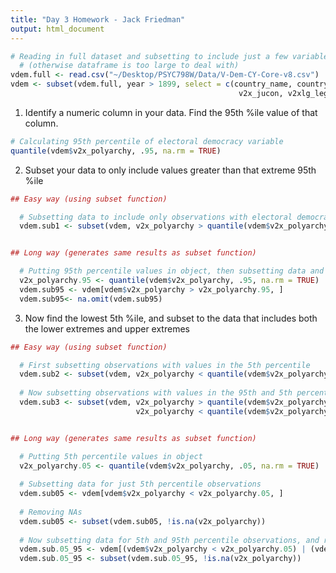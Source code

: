 ```yaml
---
title: "Day 3 Homework - Jack Friedman"
output: html_document
---
```



```r
# Reading in full dataset and subsetting to include just a few variables and observations since 1900
  # (otherwise dataframe is too large to deal with)
vdem.full <- read.csv("~/Desktop/PSYC798W/Data/V-Dem-CY-Core-v8.csv")
vdem <- subset(vdem.full, year > 1899, select = c(country_name, country_text_id, country_id, year, v2x_polyarchy, v2x_libdem, 
                                                   v2x_jucon, v2xlg_legcon, v2pscomprg))
```


1. Identify a numeric column in your data. Find the 95th %ile value of that column.

```r
# Calculating 95th percentile of electoral democracy variable
quantile(vdem$v2x_polyarchy, .95, na.rm = TRUE)
```

2. Subset your data to only include values greater than that extreme 95th %ile

```r

## Easy way (using subset function)

  # Subsetting data to include only observations with electoral democracy scores (v2x_polyarchy) above the 95th percentile
  vdem.sub1 <- subset(vdem, v2x_polyarchy > quantile(vdem$v2x_polyarchy, .95, na.rm = TRUE))


## Long way (generates same results as subset function)

  # Putting 95th percentile values in object, then subsetting data and removing NAs
  v2x_polyarchy.95 <- quantile(vdem$v2x_polyarchy, .95, na.rm = TRUE)
  vdem.sub95 <- vdem[vdem$v2x_polyarchy > v2x_polyarchy.95, ]
  vdem.sub95<- na.omit(vdem.sub95)

```

3. Now find the lowest 5th %ile, and subset to the data that includes both the lower extremes and upper extremes

```r

## Easy way (using subset function)

  # First subsetting observations with values in the 5th percentile
  vdem.sub2 <- subset(vdem, v2x_polyarchy < quantile(vdem$v2x_polyarchy, .05, na.rm = TRUE))
  
  # Now subsetting observations with values in the 95th and 5th percentiles
  vdem.sub3 <- subset(vdem, v2x_polyarchy > quantile(vdem$v2x_polyarchy, .95, na.rm = TRUE) |
                            v2x_polyarchy < quantile(vdem$v2x_polyarchy, .05, na.rm = TRUE))


## Long way (generates same results as subset function)

  # Putting 5th percentile values in object
  v2x_polyarchy.05 <- quantile(vdem$v2x_polyarchy, .05, na.rm = TRUE)
  
  # Subsetting data for just 5th percentile observations
  vdem.sub05 <- vdem[vdem$v2x_polyarchy < v2x_polyarchy.05, ]
  
  # Removing NAs
  vdem.sub05 <- subset(vdem.sub05, !is.na(v2x_polyarchy))
  
  # Now subsetting data for 5th and 95th percentile observations, and removing NAs
  vdem.sub.05_95 <- vdem[(vdem$v2x_polyarchy < v2x_polyarchy.05) | (vdem$v2x_polyarchy > v2x_polyarchy.95), ]
  vdem.sub.05_95 <- subset(vdem.sub.05_95, !is.na(v2x_polyarchy))

```


